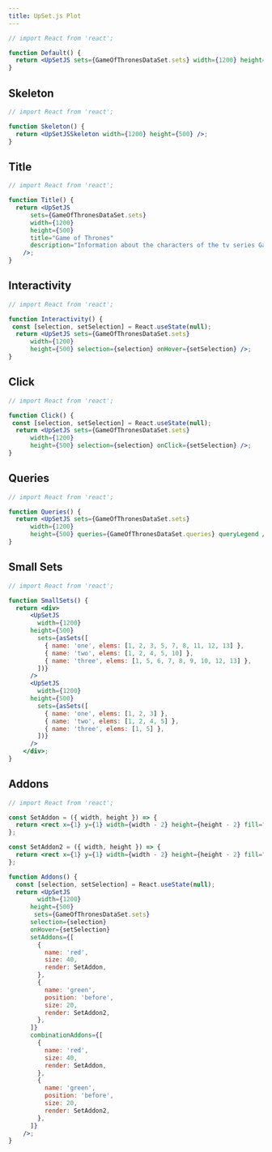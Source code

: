 ```yaml
---
title: UpSet.js Plot
---
```


```jsx live
// import React from 'react';

function Default() {
  return <UpSetJS sets={GameOfThronesDataSet.sets} width={1200} height={500} />;
}
```

## Skeleton

```jsx live
// import React from 'react';

function Skeleton() {
  return <UpSetJSSkeleton width={1200} height={500} />;
}
```

## Title

```jsx live
// import React from 'react';

function Title() {
  return <UpSetJS
      sets={GameOfThronesDataSet.sets}
      width={1200}
      height={500}
      title="Game of Thrones"
      description="Information about the characters of the tv series Game of Thrones"
    />;
}
```

## Interactivity

```jsx live
// import React from 'react';

function Interactivity() {
 const [selection, setSelection] = React.useState(null);
  return <UpSetJS sets={GameOfThronesDataSet.sets}
      width={1200}
      height={500} selection={selection} onHover={setSelection} />;
}
```

## Click

```jsx live
// import React from 'react';

function Click() {
 const [selection, setSelection] = React.useState(null);
  return <UpSetJS sets={GameOfThronesDataSet.sets}
      width={1200}
      height={500} selection={selection} onClick={setSelection} />;
}
```

## Queries

```jsx live
// import React from 'react';

function Queries() {
  return <UpSetJS sets={GameOfThronesDataSet.sets}
      width={1200}
      height={500} queries={GameOfThronesDataSet.queries} queryLegend />;
}
```

## Small Sets

```jsx live
// import React from 'react';

function SmallSets() {
  return <div>
      <UpSetJS
        width={1200}
      height={500}
        sets={asSets([
          { name: 'one', elems: [1, 2, 3, 5, 7, 8, 11, 12, 13] },
          { name: 'two', elems: [1, 2, 4, 5, 10] },
          { name: 'three', elems: [1, 5, 6, 7, 8, 9, 10, 12, 13] },
        ])}
      />
      <UpSetJS
        width={1200}
      height={500}
        sets={asSets([
          { name: 'one', elems: [1, 2, 3] },
          { name: 'two', elems: [1, 2, 4, 5] },
          { name: 'three', elems: [1, 5] },
        ])}
      />
    </div>;
}
```

## Addons

```jsx live
// import React from 'react';

const SetAddon = ({ width, height }) => {
  return <rect x={1} y={1} width={width - 2} height={height - 2} fill="red"></rect>;
};

const SetAddon2 = ({ width, height }) => {
  return <rect x={1} y={1} width={width - 2} height={height - 2} fill="green"></rect>;
};

function Addons() {
  const [selection, setSelection] = React.useState(null);
  return <UpSetJS
        width={1200}
      height={500}
       sets={GameOfThronesDataSet.sets}
      selection={selection}
      onHover={setSelection}
      setAddons={[
        {
          name: 'red',
          size: 40,
          render: SetAddon,
        },
        {
          name: 'green',
          position: 'before',
          size: 20,
          render: SetAddon2,
        },
      ]}
      combinationAddons={[
        {
          name: 'red',
          size: 40,
          render: SetAddon,
        },
        {
          name: 'green',
          position: 'before',
          size: 20,
          render: SetAddon2,
        },
      ]}
    />;
}
```
